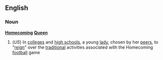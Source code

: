 ==English==
===Noun===
{{wikipedia}}
'''[[Homecoming]] [[Queen]]'''
#(''US'') In [[college]]s and [[high school]]s, a young [[lady]], chosen by her [[peer]]s, to "[[reign]]" over the [[traditional]] activities associated with the Homecoming [[American football|football]] game